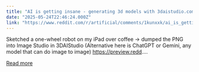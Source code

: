 ```yaml
---
title: "AI is getting insane - generating 3d models with 3daistudio.com"
date: "2025-05-24T22:46:24.000Z"
link: "https://www.reddit.com/r/artificial/comments/1kunxxk/ai_is_getting_insane_generating_3d_models_with/"
---
```


Sketched a one-wheel robot on my iPad over coffee -> dumped the PNG into Image Studio in 3DAIStudio (Alternative here is ChatGPT or Gemini, any model that can do image to image)
 https://preview.redd....

[Read more](https://www.reddit.com/r/artificial/comments/1kunxxk/ai_is_getting_insane_generating_3d_models_with/)
